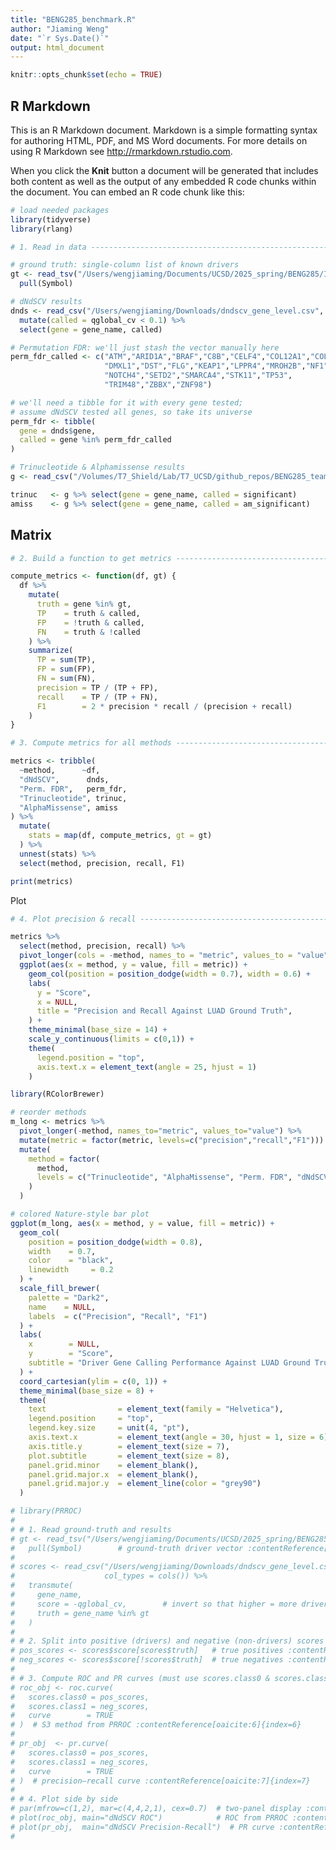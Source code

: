 ```yaml
---
title: "BENG285_benchmark.R"
author: "Jiaming Weng"
date: "`r Sys.Date()`"
output: html_document
---
```


```r
knitr::opts_chunk$set(echo = TRUE)
```

## R Markdown

This is an R Markdown document. Markdown is a simple formatting syntax for authoring HTML, PDF, and MS Word documents. For more details on using R Markdown see <http://rmarkdown.rstudio.com>.

When you click the **Knit** button a document will be generated that includes both content as well as the output of any embedded R code chunks within the document. You can embed an R code chunk like this:

```r
# load needed packages
library(tidyverse)
library(rlang)

# 1. Read in data -------------------------------------------------------

# ground truth: single‐column list of known drivers
gt <- read_tsv("/Users/wengjiaming/Documents/UCSD/2025_spring/BENG285/IntOGen-DriverGenes_LUAD.tsv", col_types = cols()) %>%
  pull(Symbol)

# dNdSCV results
dnds <- read_csv("/Users/wengjiaming/Downloads/dndscv_gene_level.csv", col_types = cols()) %>%
  mutate(called = qglobal_cv < 0.1) %>%
  select(gene = gene_name, called)

# Permutation FDR: we'll just stash the vector manually here
perm_fdr_called <- c("ATM","ARID1A","BRAF","C8B","CELF4","COL12A1","COL11A1",
                     "DMXL1","DST","FLG","KEAP1","LPPR4","MROH2B","NF1",
                     "NOTCH4","SETD2","SMARCA4","STK11","TP53",
                     "TRIM48","ZBBX","ZNF98")

# we'll need a tibble for it with every gene tested;
# assume dNdSCV tested all genes, so take its universe
perm_fdr <- tibble(
  gene = dnds$gene,
  called = gene %in% perm_fdr_called
)

# Trinucleotide & Alphamissense results
g <- read_csv("/Volumes/T7_Shield/Lab/T7_UCSD/github_repos/BENG285_team3/project_2/alphamissense/gene_results_with_am_significance.csv", col_types = cols()) 

trinuc   <- g %>% select(gene = gene_name, called = significant)
amiss    <- g %>% select(gene = gene_name, called = am_significant)

```

## Matrix

```r
# 2. Build a function to get metrics -----------------------------------

compute_metrics <- function(df, gt) {
  df %>%
    mutate(
      truth = gene %in% gt,
      TP    = truth & called,
      FP    = !truth & called,
      FN    = truth & !called
    ) %>%
    summarize(
      TP = sum(TP),
      FP = sum(FP),
      FN = sum(FN),
      precision = TP / (TP + FP),
      recall    = TP / (TP + FN),
      F1        = 2 * precision * recall / (precision + recall)
    )
}

# 3. Compute metrics for all methods -----------------------------------

metrics <- tribble(
  ~method,      ~df,
  "dNdSCV",      dnds,
  "Perm. FDR",   perm_fdr,
  "Trinucleotide", trinuc,
  "AlphaMissense", amiss
) %>%
  mutate(
    stats = map(df, compute_metrics, gt = gt)
  ) %>%
  unnest(stats) %>%
  select(method, precision, recall, F1)

print(metrics)

```

Plot

```r
# 4. Plot precision & recall -------------------------------------------

metrics %>%
  select(method, precision, recall) %>%
  pivot_longer(cols = -method, names_to = "metric", values_to = "value") %>%
  ggplot(aes(x = method, y = value, fill = metric)) +
    geom_col(position = position_dodge(width = 0.7), width = 0.6) +
    labs(
      y = "Score",
      x = NULL,
      title = "Precision and Recall Against LUAD Ground Truth",
    ) +
    theme_minimal(base_size = 14) +
    scale_y_continuous(limits = c(0,1)) +
    theme(
      legend.position = "top",
      axis.text.x = element_text(angle = 25, hjust = 1)
    )
```

```r
library(RColorBrewer)

# reorder methods
m_long <- metrics %>%
  pivot_longer(-method, names_to="metric", values_to="value") %>%
  mutate(metric = factor(metric, levels=c("precision","recall","F1"))) %>%
  mutate(
    method = factor(
      method,
      levels = c("Trinucleotide", "AlphaMissense", "Perm. FDR", "dNdSCV")
    )
  )

# colored Nature‐style bar plot
ggplot(m_long, aes(x = method, y = value, fill = metric)) +
  geom_col(
    position = position_dodge(width = 0.8),
    width    = 0.7,
    color    = "black",
    linewidth     = 0.2
  ) +
  scale_fill_brewer(
    palette = "Dark2",
    name    = NULL,
    labels  = c("Precision", "Recall", "F1")
  ) +
  labs(
    x        = NULL,
    y        = "Score",
    subtitle = "Driver Gene Calling Performance Against LUAD Ground Truth"
  ) +
  coord_cartesian(ylim = c(0, 1)) +
  theme_minimal(base_size = 8) +
  theme(
    text                = element_text(family = "Helvetica"),
    legend.position     = "top",
    legend.key.size     = unit(4, "pt"),
    axis.text.x         = element_text(angle = 30, hjust = 1, size = 6),
    axis.title.y        = element_text(size = 7),
    plot.subtitle       = element_text(size = 8),
    panel.grid.minor    = element_blank(),
    panel.grid.major.x  = element_blank(),
    panel.grid.major.y  = element_line(color = "grey90")
  )
```


```r
# library(PRROC)
# 
# # 1. Read ground-truth and results
# gt <- read_tsv("/Users/wengjiaming/Documents/UCSD/2025_spring/BENG285/IntOGen-DriverGenes_LUAD.tsv", col_types = cols()) %>%
#   pull(Symbol)        # ground-truth driver vector :contentReference[oaicite:2]{index=2}
# 
# scores <- read_csv("/Users/wengjiaming/Downloads/dndscv_gene_level.csv",
#                    col_types = cols()) %>%
#   transmute(
#     gene_name,
#     score = -qglobal_cv,        # invert so that higher = more driver-like :contentReference[oaicite:3]{index=3}
#     truth = gene_name %in% gt
#   )
# 
# # 2. Split into positive (drivers) and negative (non-drivers) scores
# pos_scores <- scores$score[scores$truth]   # true positives :contentReference[oaicite:4]{index=4}
# neg_scores <- scores$score[!scores$truth]  # true negatives :contentReference[oaicite:5]{index=5}
# 
# # 3. Compute ROC and PR curves (must use scores.class0 & scores.class1)
# roc_obj <- roc.curve(
#   scores.class0 = pos_scores,
#   scores.class1 = neg_scores,
#   curve        = TRUE
# )  # S3 method from PRROC :contentReference[oaicite:6]{index=6}
# 
# pr_obj  <- pr.curve(
#   scores.class0 = pos_scores,
#   scores.class1 = neg_scores,
#   curve        = TRUE
# )  # precision–recall curve :contentReference[oaicite:7]{index=7}
# 
# # 4. Plot side by side
# par(mfrow=c(1,2), mar=c(4,4,2,1), cex=0.7)  # two-panel display :contentReference[oaicite:8]{index=8}
# plot(roc_obj, main="dNdSCV ROC")            # ROC from PRROC :contentReference[oaicite:9]{index=9}
# plot(pr_obj,  main="dNdSCV Precision-Recall")  # PR curve :contentReference[oaicite:10]{index=10}
# 

```

